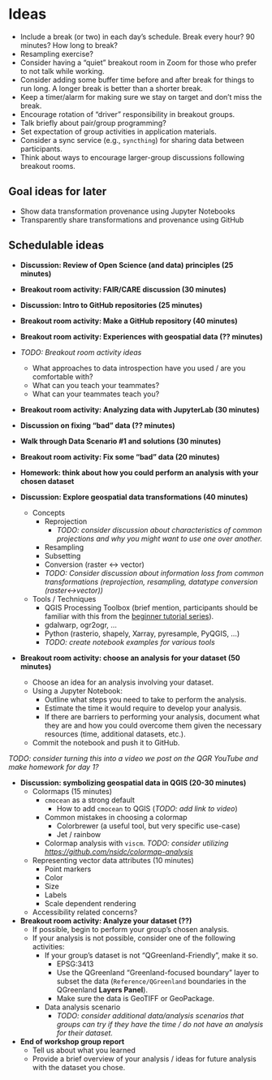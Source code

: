# Ideas

* Include a break (or two) in each day's schedule. Break every hour? 90 minutes? How
  long to break?
* Resampling exercise?
* Consider having a "quiet" breakout room in Zoom for those who prefer to not talk while
  working.
* Consider adding some buffer time before and after break for things to run
  long. A longer break is better than a shorter break.
* Keep a timer/alarm for making sure we stay on target and don't miss the break.
* Encourage rotation of "driver" responsibility in breakout groups.
* Talk briefly about pair/group programming?
* Set expectation of group activities in application materials.
* Consider a sync service (e.g., `syncthing`) for sharing data between participants.
* Think about ways to encourage larger-group discussions following breakout rooms.


## Goal ideas for later

* Show data transformation provenance using Jupyter Notebooks
* Transparently share transformations and provenance using GitHub


## Schedulable ideas

* **Discussion: Review of Open Science (and data) principles (25 minutes)**

* **Breakout room activity: FAIR/CARE discussion (30 minutes)**

* **Discussion: Intro to GitHub repositories (25 minutes)**

* **Breakout room activity: Make a GitHub repository (40 minutes)**

* **Breakout room activity: Experiences with geospatial data (?? minutes)**

* _TODO: Breakout room activity ideas_
    * What approaches to data introspection have you used / are you comfortable with?
    * What can you teach your teammates?
    * What can your teammates teach you?

* **Breakout room activity: Analyzing data with JupyterLab (30 minutes)**

* **Discussion on fixing "bad" data (?? minutes)**

* **Walk through Data Scenario #1 and solutions (30 minutes)**

* **Breakout room activity: Fix some "bad" data (20 minutes)**

* **Homework: think about how you could perform an analysis with your chosen dataset**

* **Discussion: Explore geospatial data transformations (40 minutes)**
    * Concepts
        * Reprojection
            * _TODO: consider discussion about characteristics of common
              projections and why you might want to use one over another._
        * Resampling
        * Subsetting
        * Conversion (raster <-> vector)
        * _TODO: Consider discussion about information loss from common
          transformations (reprojection, resampling, datatype conversion
          (raster<->vector))_
    * Tools / Techniques
        * QGIS Processing Toolbox (brief mention, participants should be
          familiar with this from the [beginner tutorial
          series](https://www.youtube.com/watch?v=znKeiV3-Amo&amp;index=5)).
        * gdalwarp, ogr2ogr, ...
        * Python (rasterio, shapely, Xarray, pyresample, PyQGIS, ...)
        * _TODO: create notebook examples for various tools_

* **Breakout room activity: choose an analysis for your dataset (50 minutes)**
    * Choose an idea for an analysis involving your dataset.
    * Using a Jupyter Notebook:
        * Outline what steps you need to take to perform the analysis.
        * Estimate the time it would require to develop your analysis.
        * If there are barriers to performing your analysis, document what they
          are and how you could overcome them given the necessary resources
          (time, additional datasets, etc.).
    * Commit the notebook and push it to GitHub.

_TODO: consider turning this into a video we post on the QGR YouTube and make homework
for day 1?_

* **Discussion: symbolizing geospatial data in QGIS (20-30 minutes)**
    * Colormaps (15 minutes)
        * `cmocean` as a strong default
            * How to add `cmocean` to QGIS (_TODO: add link to video_)
        * Common mistakes in choosing a colormap
            * Colorbrewer (a useful tool, but very specific use-case)
            * Jet / rainbow
        * Colormap analysis with `viscm`. _TODO: consider utilizing
          <https://github.com/nsidc/colormap-analysis>_
    * Representing vector data attributes (10 minutes)
        * Point markers
            <!-- alex ignore color -->
        * Color
        * Size
        * Labels
        * Scale dependent rendering
    * Accessibility related concerns?

* **Breakout room activity: Analyze your dataset (??)**
    * If possible, begin to perform your group's chosen analysis.
    * If your analysis is not possible, consider one of the following activities:
        * If your group's dataset is not "QGreenland-Friendly", make it so.
            * EPSG:3413
            * Use the QGreenland "Greenland-focused boundary" layer to subset the
              data (`Reference/QGreenland` boundaries in the QGreenland **Layers
              Panel**).
            * Make sure the data is GeoTIFF or GeoPackage.
        * Data analysis scenario
            * _TODO: consider additional data/analysis scenarios that groups can try if
              they have the time / do not have an analysis for their dataset._

* **End of workshop group report**
    * Tell us about what you learned
    * Provide a brief overview of your analysis / ideas for future analysis with
      the dataset you chose.
